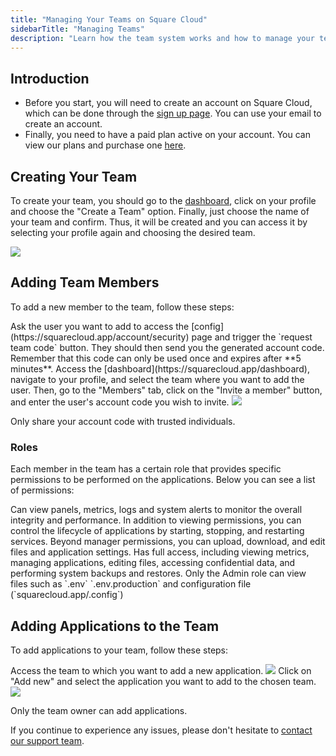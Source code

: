 ```yaml
---
title: "Managing Your Teams on Square Cloud"
sidebarTitle: "Managing Teams"
description: "Learn how the team system works and how to manage your teams"
---
```


## Introduction

- Before you start, you will need to create an account on Square Cloud, which can be done through the [sign up page](https://squarecloud.app/signup). You can use your email to create an account.
- Finally, you need to have a paid plan active on your account. You can view our plans and purchase one [here](https://squarecloud.app/pricing).

## Creating Your Team

To create your team, you should go to the [dashboard](https://squarecloud.app/dashboard), click on your profile and choose the "Create a Team" option. Finally, just choose the name of your team and confirm. Thus, it will be created and you can access it by selecting your profile again and choosing the desired team.
<Frame>
    <img src="/images/articles/teams/create-team.png" style={{ borderRadius: "0.2rem" }} />
</Frame>


## Adding Team Members
To add a new member to the team, follow these steps:

<Steps>
  <Step title="First Step" icon="check">
    Ask the user you want to add to access the [config](https://squarecloud.app/account/security) page and trigger the `request team code` button. They should then send you the generated account code. Remember that this code can only be used once and expires after **5 minutes**.
  </Step>
  <Step title="Second Step" icon="star">
    Access the [dashboard](https://squarecloud.app/dashboard), navigate to your profile, and select the team where you want to add the user. Then, go to the "Members" tab, click on the "Invite a member" button, and enter the user's account code you wish to invite.
<Frame>
    <img src="/images/articles/teams/add-member.gif" style={{ borderRadius: "0.2rem" }} />
</Frame>
  </Step>
</Steps>

<Warning>Only share your account code with trusted individuals.</Warning>

### Roles
Each member in the team has a certain role that provides specific permissions to be performed on the applications. Below you can see a list of permissions:

<AccordionGroup>
  <Accordion title="View" icon="eye">
  Can view panels, metrics, logs and system alerts to monitor the overall integrity and performance.
  </Accordion>

  <Accordion title="Manager" icon="user-tie">
    In addition to viewing permissions, you can control the lifecycle of applications by starting, stopping, and restarting services.
  </Accordion>

  <Accordion title="Maintain" icon="wrench">
    Beyond manager permissions, you can upload, download, and edit files and application settings.
  </Accordion>

  <Accordion title="Admin" icon="user-shield">
    Has full access, including viewing metrics, managing applications, editing files, accessing confidential data, and performing system backups and restores.
  </Accordion>
</AccordionGroup>

<Note>
 Only the Admin role can view files such as `.env` `.env.production` and configuration file (`squarecloud.app/.config`)
</Note>

## Adding Applications to the Team
To add applications to your team, follow these steps:

<Steps>
  <Step title="First Step" icon="check">
    Access the team to which you want to add a new application.
    <Frame>
      <img src="/images/articles/teams/team.gif" style={{ borderRadius: "0.2rem" }} />
    </Frame>
  </Step>
  <Step title="Second Step" icon="star">
    Click on "Add new" and select the application you want to add to the chosen team.
    <Frame>
      <img src="/images/articles/teams/add-app.gif" style={{ borderRadius: "0.2rem" }} />
    </Frame>
  </Step>
</Steps>

<Warning>Only the team owner can add applications.</Warning>

If you continue to experience any issues, please don't hesitate to [contact our support team](/company/support).